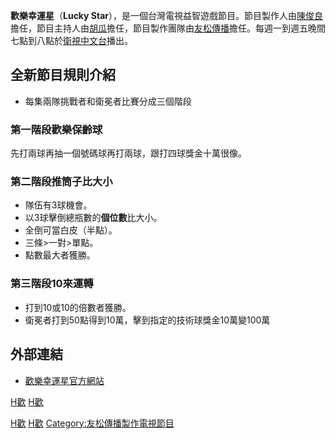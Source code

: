 {{Infobox television
| 名稱       = 歡樂幸運星<br/>Lucky Star
| 類型       = 綜藝節目
| 主持       = [[胡瓜|胡瓜]]
| 監製       = 
| 製作人     = [[陳俊良|陳俊良]] 
| 國家       = {{ROC-TWN}}
| 語言       = [[國語|國語]]  
| 每集長     = 60分鐘（含[[廣告|廣告]]）
| 頻道       = [[衛視中文台|衛視中文台]]
| 播出國家   = {{TWN}}   
| 開始       = 2005年6月13日
| 結束       = 2011年3月4日
| 官方網站   = 
}}

'''歡樂幸運星'''（'''Lucky Star'''），是一個台灣電視益智遊戲節目。節目製作人由[[陳俊良|陳俊良]]擔任，節目主持人由[[胡瓜|胡瓜]]擔任，節目製作團隊由[[友松傳播|友松傳播]]擔任。每週一到週五晚間七點到八點於[[衛視中文台|衛視中文台]]播出。

==全新節目規則介紹==
*每集兩隊挑戰者和衛冕者比賽分成三個階段
===第一階段歡樂保齡球===
先打兩球再抽一個號碼球再打兩球，跟打四球獎金十萬很像。
===第二階段推筒子比大小===
*隊伍有3球機會。
*以3球擊倒總瓶數的'''個位數'''比大小。
*全倒可當白皮（半點）。
*三條>一對>單點。
*點數最大者獲勝。

===第三階段10來運轉===
*打到10或10的倍數者獲勝。
*衛冕者打到50點得到10萬，擊到指定的技術球獎金10萬變100萬

==外部連結==
*[https://web.archive.org/web/20070302154825/http://www.startv.com.tw/chs/prog.asp?forid=218 歡樂幸運星官方網站]
{{電視節目的變遷
|電視台= {{flagicon|Taiwan}}  [[衛視中文台|衛視中文台]]
|播放檔次= 星期一～四19:00-20:00 
|節目名稱= 歡樂幸運星<br />（2005年6月13日-2011年3月4日）
|上一節目= -
|下一節目= [[歡樂智多星|歡樂智多星]]<br />（2011年3月7日-）
}}


[[Category:已停播的台灣綜藝節目|H歡]]
[[category:台灣綜藝節目|H歡]]
[[category:遊戲節目|H歡]]
[[Category:星空傳媒(台灣)電視節目|H歡]]
[[Category:友松傳播製作電視節目|Category:友松傳播製作電視節目]]
